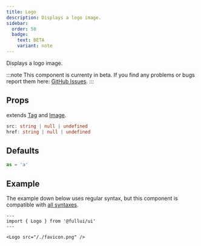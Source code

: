 ```yaml
---
title: Logo
description: Displays a logo image.
sidebar: 
  order: 50
  badge:
    text: BETA
    variant: note
---
```


Displays a logo image.

:::note
This component is currenty in beta.
If you find any problems or bugs report them here: [GitHub Issues](https://github.com/fulldevlabs/fullui/issues).
:::

## Props
extends [Tag](/components/tag) and [Image](/components/image).
```ts
src: string | null | undefined
href: string | null | undefined
```

## Defaults
```ts
as = 'a'
```

## Example
The example down below uses regular syntax, but this component is compatible with [all syntaxes](/guides/components#syntax).

```astro live
---
import { Logo } from '@fullui/ui'
---

<Logo src="/./favicon.png" />
```
